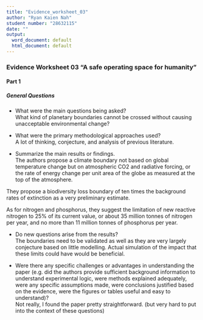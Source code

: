 ```yaml
---
title: "Evidence_worksheet_03"
author: "Ryan Kaien Nah"
student number: "28632115"
date: ""
output:
  word_document: default
  html_document: default
---
```


### Evidence Worksheet 03 "A safe operating space for humanity"

#### Part 1 

##### General Questions
* What were the main questions being asked?  
What kind of planetary boundaries cannot be crossed without causing unacceptable environmental change?

* What were the primary methodological approaches used?  
A lot of thinking, conjecture, and analysis of previous literature.

* Summarize the main results or findings.  
The authors propose a climate boundary not based on global temperature change but on atmospheric CO2 and radiative forcing, or the rate of energy change per unit area of the globe as measured at the top of the atmosphere. 

They propose a biodiversity loss boundary of ten times the background rates of extinction as a very preliminary estimate.

As for nitrogen and phosphorus, they suggest the limitation of new reactive nitrogen to 25% of its current value, or about 35 million tonnes of nitrogen per year, and no more than 11 million tonnes of phosphorus per year.

* Do new questions arise from the results?  
The boundaries need to be validated as well as they are very largely conjecture based on little modelling. Actual simulation of the impact that these limits could have would be beneficial.

* Were there any specific challenges or advantages in understanding the paper (e.g. did the authors provide sufficient background information to understand experimental logic, were methods explained adequately, were any specific assumptions made, were conclusions justified based on the evidence, were the figures or tables useful and easy to understand)?  
Not really, I found the paper pretty straightforward. (but very hard to put into the context of these questions)
